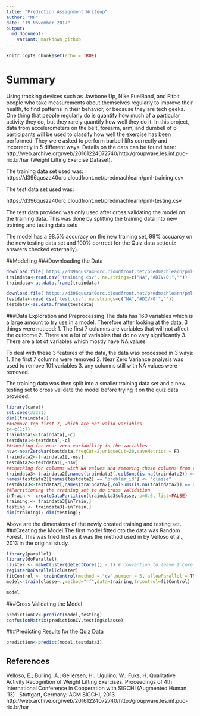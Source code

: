 ```yaml
---
title: "Prediction Assignment Writeup"
author: "MF"
date: "19 November 2017"
output:
  md_document:
    variant: markdown_github
---
```


```r
knitr::opts_chunk$set(echo = TRUE)

```
# Summary
Using tracking devices such as Jawbone Up, Nike FuelBand, and Fitbit people who take measurements about themselves regularly to improve their health, to find patterns in their behavior, or because they are tech geeks. One thing that people regularly do is quantify how much of a particular activity they do, but they rarely quantify how well they do it. In this project, data from accelerometers on the belt, forearm, arm, and dumbell of 6 participants will be used to classify how well the exercise has been performed. They were asked to perform barbell lifts correctly and incorrectly in 5 different ways. Details on the data can be found here:  http://web.archive.org/web/20161224072740/http:/groupware.les.inf.puc-rio.br/har (Weight Lifting Exercise Dataset).

The training data set used was:
https://d396qusza40orc.cloudfront.net/predmachlearn/pml-training.csv

The test data set used was:

https://d396qusza40orc.cloudfront.net/predmachlearn/pml-testing.csv

The test data provided was only used after cross validating the model on the training data. This was done by splitting the training data into new training and testing data sets

The model has a 98.5% accuracy on the new training set, 99% accuarcy on the new testing data set and 100% corrrect for the Quiz data set(quiz answers checked externally).

##Modelling 
###Downloading the Data
```r
download.file('https://d396qusza40orc.cloudfront.net/predmachlearn/pml-training.csv','training.csv')
traindata<-read.csv('training.csv', na.strings=c("NA","#DIV/0!",""))
traindata<-as.data.frame(traindata)
```
```r
download.file('https://d396qusza40orc.cloudfront.net/predmachlearn/pml-testing.csv','test.csv')
testdata<-read.csv('test.csv', na.strings=c("NA","#DIV/0!",""))
testdata<-as.data.frame(testdata)
```
###Data Exploration and Preprocessing
The data has 160 variables which is a large amount to try use in a model. Therefore after looking at the data, 3 things were noticed:
1. The first 7 columns are variables that will not affect the outcome
2. There are a lot of variables that do no vary significantly
3. There are a lot of variables which mostly have NA values  

To deal with these 3 features of the data, the data was processed in 3 ways:
1. The first 7 columns were removed
2. Near Zero Variance analysis was used to remove 101 variables
3. any columns still with NA values were removed.

The training data was then split into a smaller training data set and a new testing set to cross validate the model before trying it on the quiz data provided.

```r
library(caret)
set.seed(33221)
dim((traindata))
##Remove top first 7, which are not valid variables.
c<-c(1:7)
traindata1<-traindata[,-c]
testdata1<-testdata[,-c]
##checking for near zero variability in the variables
nsv<-nearZeroVar(testdata,freqCut=2,uniqueCut=20,saveMetrics = F)
traindata2<-traindata1[,-nsv]
testdata2<-testdata1[,-nsv]
##checking for columns with NA values and removing those columns from the variables
traindata3<-traindata2[,names(traindata2[,colSums(is.na(traindata2)) == 0])]
names(testdata2)[names(testdata2) == "problem_id"] <- "classe"
testdata3<-testdata2[,names(traindata2[,colSums(is.na(traindata2)) == 0])]
##Partitioning the training set to do cross validation
inTrain <- createDataPartition(traindata3$classe, p=0.6, list=FALSE)
training <- traindata3[inTrain,]
testing <- traindata3[-inTrain,]
dim(training); dim(testing);
```
Above are the dimensions of the newly created training and testing set.
###Creating the Model
The first model fitted oto the data was Random Forest. This was tried first as it was the method used in by Velloso et al., 2013 in the original study.
```r
library(parallel)
library(doParallel)
cluster <- makeCluster(detectCores() - 1) # convention to leave 1 core for OS
registerDoParallel(cluster)
fitControl <- trainControl(method = "cv",number = 5, allowParallel = TRUE)    
model<-train(classe~.,method="rf",data=training,trcontrol=fitControl)
```
```r
model
```
###Cross Validating the Model
```r
predictionCV<-predict(model,testing)
confusionMatrix(predictionCV,testing$classe)
```

###Predicting Results for the Quiz Data
```r
prediction<-predict(model,testdata3)
```


## References
Velloso, E.; Bulling, A.; Gellersen, H.; Ugulino, W.; Fuks, H. Qualitative Activity Recognition of Weight Lifting Exercises. Proceedings of 4th International Conference in Cooperation with SIGCHI (Augmented Human '13) . Stuttgart, Germany: ACM SIGCHI, 2013.
http://web.archive.org/web/20161224072740/http:/groupware.les.inf.puc-rio.br/har

